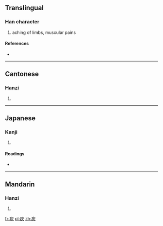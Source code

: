 ==Translingual==

===Han character===
{{Han char|rn=104|rad=疒|as=04|sn=9|four=0018<sub>9</sub>|canj=大火 (KF), X大火 (XKF)}}

# aching of limbs, muscular pains

====References====
* {{Han ref|kx=0769.240|dkj=22044|dj=1180.010|hdz=42663.100|uh=75A2|ud=30114|bh=ACCF|bd=44239}}

----

==Cantonese==

===Hanzi===
{{yue-hanzi|jyut=|y=chan3}}

# {{defn|Cantonese|sort=疒04}}

----

==Japanese==

===Kanji===
{{ja-kanji|grade=|rs=疒04}}

# {{defn|Japanese|sort=疒04}}

====Readings====
* {{ja-readings|on=[[ちん]] (chin)|kun=|nanori=}}

----

==Mandarin==

===Hanzi===
{{cmn-hanzi|pin=[[chèn]] ([[chen4]])|wg=ch'en<sup>4</sup>}}

# {{defn|Mandarin|sort=疒04}}

[[fr:疢]]
[[pl:疢]]
[[zh:疢]]